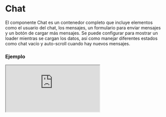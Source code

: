 
# Chat

El componente Chat es un contenedor completo que incluye elementos como el usuario del chat, los mensajes, un formulario para enviar mensajes y un botón de cargar más mensajes. Se puede configurar para mostrar un loader mientras se cargan los datos, así como manejar diferentes estados como chat vacío y auto-scroll cuando hay nuevos mensajes.

### Ejemplo

<Iframe src="https://fenextjs-component-storybook.vercel.app/iframe.html?args=&id=chat--index&viewMode=story" />

### Importacion

Para importar el componente Chat, se puede hacer desde fenextjs

```tsx copy
import { Chat } from "fenextjs";
```

### Parametros

| Parametro | Tipo | Requerido | Default | Descripcion |
| --------- | ---- | --------- | ------- | ----------- |
| loader | boolean | no | false | Si el chat está en estado de carga, deshabilitando otras acciones mientras se cargan los datos. |
| useAccountOwner | boolean | no | false | Si se debe mostrar al dueño de la cuenta en el chat. |
| onScrollIfNewMessage | boolean | no | true | Si se debe hacer scroll automáticamente cuando hay un nuevo mensaje. |
| onActionAfterNewMessage | () =\> void | no |  | Función que se ejecuta después de recibir un nuevo mensaje. |
| empty | ReactNode | no | \<Text\>There is not messages yet\</Text\>\<Telegram /\> | Contenido que se mostrará si no hay mensajes en el chat. |
| chatUser | ChatUserProps \| ChatUserProps[] | sí |  | Información del usuario o usuarios del chat. |
| loaderChatUser | boolean | no | false | Si el usuario del chat está en estado de carga. |
| chatMessage | ChatMessageProps[] | sí |  | Lista de mensajes del chat. |
| loaderChatMessage | boolean | no | false | Si los mensajes del chat están en estado de carga. |
| chatFormSendMessage | ChatFormSendMessageProps | sí |  | Propiedades del formulario para enviar un mensaje en el chat. |
| loaderChatFormSendMessage | boolean | no | false | Si el formulario de enviar mensaje está en estado de carga. |
| useBtnLoadMoreMssages | boolean | no | false | Si se debe mostrar el botón para cargar más mensajes. |
| btnLoadMoreMessages | ButtonProps | no | \{ children: "Load more messages" \} | Propiedades para el botón de cargar más mensajes. |
| fullPage | boolean | no | true | Si el chat debe mostrarse en modo de página completa. |

### Storybook

Para ver el storybook del componente lo puede hacer con este [link](https://fenextjs-component-storybook.vercel.app/?path=/story/chat--index)

### Usos

- Chat básico con mensajes

```tsx copy

<Chat 
    chatUser={[{ id: 1, name: "User1" }]}
    chatMessage={[{ id: 1, message: "Hello!" }, { id: 2, message: "How are you?" }]}
    chatFormSendMessage={{ onSubmit: (msg) => console.log(msg) }}
/>
            
```

- Chat vacío

```tsx copy
<Chat chatUser={[{ id: 1, name: "User1" }]} chatMessage={[]} chatFormSendMessage={{ onSubmit: () => {} }} />
```

- Chat con botón de cargar más mensajes

```tsx copy

<Chat 
    chatUser={[{ id: 1, name: "User1" }]}
    chatMessage={[{ id: 1, message: "Hello!" }, { id: 2, message: "How are you?" }]}
    chatFormSendMessage={{ onSubmit: (msg) => console.log(msg) }}
    useBtnLoadMoreMssages={true}
/>
            
```

